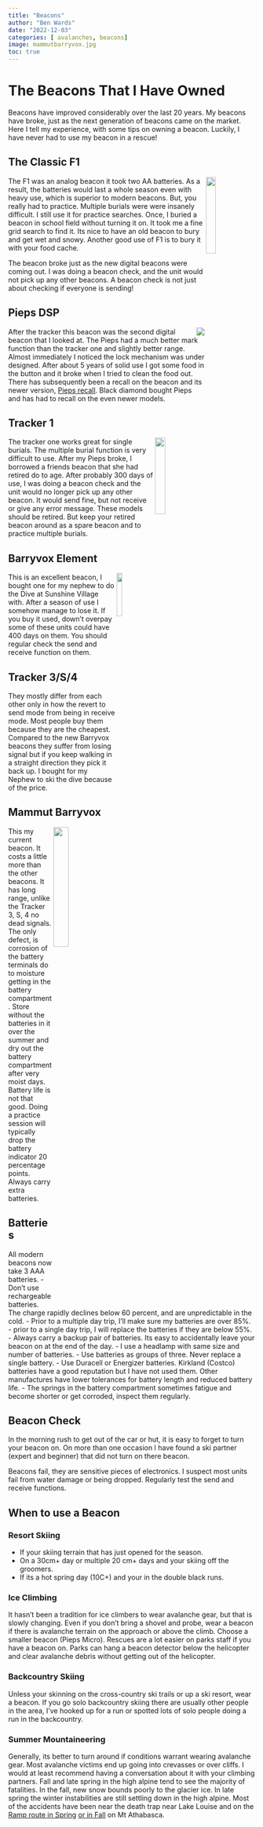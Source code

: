 ```yaml
---
title: "Beacons"
author: "Ben Wards"
date: "2022-12-03"
categories: [ avalanches, beacons]
image: mammutbarryvox.jpg
toc: true
---
```


# The Beacons That I Have Owned

Beacons have improved considerably over the last 20 years.  My beacons have broke, just as the next generation of beacons came on the market. Here I tell my experience, with some tips on owning a beacon.  Luckily, I have never had to use my beacon in a rescue!

## The Classic F1

<img align="right" src="img/f1.jpeg" width="20%">

The F1 was an analog beacon it took two AA batteries. As a result, the batteries would last  a whole season even with heavy use, which is superior to modern beacons. But, you really had to practice. Multiple burials were were insanely difficult.  I still use it for practice searches.  Once, I buried a beacon in school field without turning it on.  It took me a fine grid search to find it.  Its nice to have an old beacon to bury and get wet and snowy.  Another good use of F1 is to bury it with your food cache. 

The beacon broke just as the new digital beacons were coming out. I was doing a beacon check, and the unit would not pick up any other beacons.  A beacon check is not just about checking if everyone is sending!

## Pieps DSP



<img align="right" src="img/pieps.jpeg">


After the tracker this beacon was the second digital beacon that I looked at.  The Pieps had a much better mark function than the tracker one and slightly better range.  Almost immediately I noticed the lock mechanism was under designed.  After about 5 years of solid use I got some food in the button and it broke when I tried to clean the food out.  There has subsequently been a recall on the beacon and its newer version, [Pieps recall](https://www.pieps.com/dsp/). Black diamond bought Pieps and has had to recall on the even newer models.

## Tracker 1

<img align="right" src="img/tracker_one.jpg" width="20%">

The tracker one works great for single burials. The multiple burial function is very difficult to use. After my Pieps broke, I borrowed a friends beacon that she had retired do to age.  After probably 300 days of use, I was doing a beacon check and the unit would no longer pick up any other beacon.  It would send fine, but not receive or give any error message. These models should be retired. But keep your retired beacon around as a spare beacon and to practice multiple burials. 



## Barryvox Element

<img align="right" src="img/mammut_element.jpg" width="15%">

This is an excellent beacon, I bought one for my nephew to do the Dive at Sunshine Village with. After a season of use I somehow manage to lose it.  If you buy it used, down't overpay some of these units could have 400 days on them.  You should regular check the send and receive function on them. 

## Tracker 3/S/4

They mostly differ from each other only in how the revert to send mode from being in receive mode. Most people buy them because they are the cheapest.  Compared to the new Barryvox beacons they suffer from losing signal but if you keep walking in a straight direction they pick it back up.  I bought for my Nephew to ski the dive because of the price.

## Mammut Barryvox

<img align="right" src="img/mammutbarryvox.jpg" width="25%">

This my current beacon. It costs a little more than the other beacons. It has long range, unlike the Tracker 3, S, 4 no dead signals. The only defect, is corrosion of the battery terminals do to moisture getting in the battery compartment.  Store without the batteries in it over the summer and dry out the battery compartment after very moist days. Battery life is not that good. Doing a practice session will typically drop the battery indicator 20 percentage points. Always carry extra batteries.

## Batteries 

All modern beacons now take 3 AAA batteries.
- Don't use rechargeable batteries.  The charge rapidly declines below 60 percent, and are unpredictable in the cold.
- Prior to a multiple day trip, I'll make sure my batteries are over 85%.
- prior to a single day trip, I will replace the batteries if they are below 55%.
- Always carry a backup pair of batteries. Its easy to accidentally leave your beacon on at the end of the day.
- I use a headlamp with same size and number of batteries.
- Use batteries as groups of three. Never replace a single battery.
- Use Duracell or Energizer batteries.  Kirkland (Costco) batteries have a good reputation but I have not used them. Other manufactures have lower tolerances for battery length and reduced battery life.
- The springs in the battery compartment sometimes fatigue and become shorter or get corroded, inspect them regularly.

## Beacon Check

In the morning rush to get out of the car or hut, it is easy to forget to turn your beacon on. On more than one occasion I have found a ski partner (expert and beginner) that did not turn on there beacon.  

Beacons fail, they are sensitive pieces of electronics.  I suspect most units fail from water damage or being dropped. Regularly test the send and receive functions. 

## When to use a Beacon

### Resort Skiing

- If your skiing terrain that has just opened for the season.
- On a 30cm+ day or multiple 20 cm+ days and your skiing off the groomers.  
- If its a hot spring day (10C+) and your in the double black runs.

### Ice Climbing

It hasn't been a tradition for ice climbers to wear avalanche gear, but that is slowly changing. Even if you don't bring a shovel and probe, wear a beacon if there is avalanche terrain on the approach or above the climb.  Choose a smaller beacon (Pieps Micro).  Rescues are a lot easier on parks staff if you have a beacon on. Parks can hang a beacon detector below the helicopter and clear avalanche debris without getting out of the helicopter.

### Backcountry Skiing 

Unless your skinning on the cross-country ski trails or up a ski resort, wear a beacon. If you go solo backcountry skiing there are usually other people in the area, I've hooked up for a run or spotted lots of solo people doing a run in the backcountry.

### Summer Mountaineering

Generally, its better to turn around if conditions warrant wearing avalanche gear. Most avalanche victims end up going into crevasses or over cliffs. I would at least recommend having a conversation about it with your climbing partners.  Fall and late spring in the high alpine tend to see the majority of fatalities. In the fall, new snow bounds poorly to the glacier ice. In late spring the winter instabilities are still settling down in the high alpine.  Most of the accidents have been near the death trap near Lake Louise and on the [Ramp route in Spring](https://mountainconditions.ca/reports/mt-athabasca-ramp-route-avalanche) [ or in Fall ](https://mountainconditions.ca/reports/slab-avalanche-mt-athabasca-ramp-route) on Mt Athabasca. 

